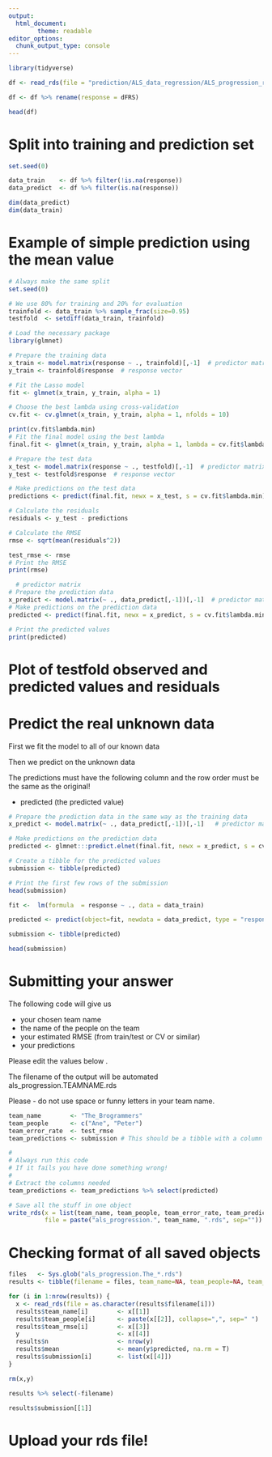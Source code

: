---
output:
  html_document:
        theme: readable
editor_options: 
  chunk_output_type: console
---

```{r}

library(tidyverse)

df <- read_rds(file = "prediction/ALS_data_regression/ALS_progression_rate.1822x370.rds")  %>% tbl_df()

df <- df %>% rename(response = dFRS)

head(df)

```

# Split into training and prediction set

```{r}

set.seed(0)

data_train    <- df %>% filter(!is.na(response))
data_predict  <- df %>% filter(is.na(response))                              

dim(data_predict)
dim(data_train)

```

# Example of simple prediction using the mean value

```{r}

# Always make the same split
set.seed(0)

# We use 80% for training and 20% for evaluation
trainfold <- data_train %>% sample_frac(size=0.95)
testfold  <- setdiff(data_train, trainfold)
```


```{r}
# Load the necessary package
library(glmnet)

# Prepare the training data
x_train <- model.matrix(response ~ ., trainfold)[,-1]  # predictor matrix
y_train <- trainfold$response  # response vector

# Fit the Lasso model
fit <- glmnet(x_train, y_train, alpha = 1)

# Choose the best lambda using cross-validation
cv.fit <- cv.glmnet(x_train, y_train, alpha = 1, nfolds = 10)

print(cv.fit$lambda.min)
# Fit the final model using the best lambda
final.fit <- glmnet(x_train, y_train, alpha = 1, lambda = cv.fit$lambda.min)

# Prepare the test data
x_test <- model.matrix(response ~ ., testfold)[,-1]  # predictor matrix
y_test <- testfold$response  # response vector

# Make predictions on the test data
predictions <- predict(final.fit, newx = x_test, s = cv.fit$lambda.min)

# Calculate the residuals
residuals <- y_test - predictions

# Calculate the RMSE
rmse <- sqrt(mean(residuals^2))

test_rmse <- rmse
# Print the RMSE
print(rmse)


```

```{r}
  # predictor matrix
# Prepare the prediction data
x_predict <- model.matrix(~ ., data_predict[,-1])[,-1]  # predictor matrix
# Make predictions on the prediction data
predicted <- predict(final.fit, newx = x_predict, s = cv.fit$lambda.min)

# Print the predicted values
print(predicted)
```

# Plot of testfold observed and predicted values and residuals
 


# Predict the real unknown data

First we fit the model to all of our known data

Then we predict on the unknown data

The predictions must have the following column and the row order must be the same as the original!

* predicted (the predicted value)

```{r}
# Prepare the prediction data in the same way as the training data
x_predict <- model.matrix(~ ., data_predict[,-1])[,-1]   # predictor matrix

# Make predictions on the prediction data
predicted <- glmnet:::predict.elnet(final.fit, newx = x_predict, s = cv.fit$lambda.min, type = "response")

# Create a tibble for the predicted values
submission <- tibble(predicted)

# Print the first few rows of the submission
head(submission)
```

```{r}

fit <-  lm(formula  = response ~ ., data = data_train)

predicted <- predict(object=fit, newdata = data_predict, type = "response")

submission <- tibble(predicted)

head(submission)

```

# Submitting your answer

The following code will give us

* your chosen team name
* the name of the people on the team
* your estimated RMSE (from train/test or CV or similar)
* your predictions

Please edit the values below .

The filename of the output will be automated als_progression.TEAMNAME.rds

Please - do not use space or funny letters in your team name.

```{r}

team_name        <- "The_Brogrammers"
team_people      <- c("Ane", "Peter")
team_error_rate  <- test_rmse
team_predictions <- submission # This should be a tibble with a column called "predicted"

#
# Always run this code
# If it fails you have done something wrong!
#
# Extract the columns needed
team_predictions <- team_predictions %>% select(predicted)

# Save all the stuff in one object
write_rds(x = list(team_name, team_people, team_error_rate, team_predictions), 
          file = paste("als_progression.", team_name, ".rds", sep=""))

```

# Checking format of all saved objects

```{r}

files   <- Sys.glob("als_progression.The_*.rds")
results <- tibble(filename = files, team_name=NA, team_people=NA, team_rmse=NA,n=NA, mean=NA)

for (i in 1:nrow(results)) {
  x <- read_rds(file = as.character(results$filename[i]))
  results$team_name[i]        <- x[[1]]
  results$team_people[i]      <- paste(x[[2]], collapse=",", sep=" ")
  results$team_rmse[i]        <- x[[3]]
  y                           <- x[[4]]
  results$n                   <- nrow(y)
  results$mean                <- mean(y$predicted, na.rm = T)
  results$submission[i]       <- list(x[[4]])
}

rm(x,y)

results %>% select(-filename)

results$submission[[1]]

```

# Upload your rds file!


